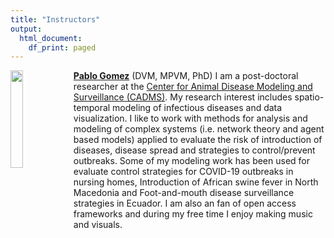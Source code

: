 ```yaml
---
title: "Instructors"
output:
  html_document:
    df_print: paged
---
```


<img src ="img/PG.png" style="width:20%;float:left">

[**Pablo Gomez**](http://www.spablo-temporal.network) (DVM, MPVM, PhD) I am a post-doctoral researcher at the [Center for Animal Disease Modeling and Surveillance (CADMS)](https://cadms.vetmed.ucdavis.edu). My research interest includes spatio-temporal modeling of infectious diseases and data visualization. I like to work with methods for analysis and modeling of complex systems (i.e. network theory and agent based models) applied to evaluate the risk of introduction of diseases, disease spread and strategies to control/prevent outbreaks. Some of my modeling work has been used for evaluate control strategies for COVID-19 outbreaks in nursing homes, Introduction of African swine fever in North Macedonia and Foot-and-mouth disease surveillance strategies in Ecuador. I am also an fan of open access frameworks and during my free time I enjoy making music and visuals.